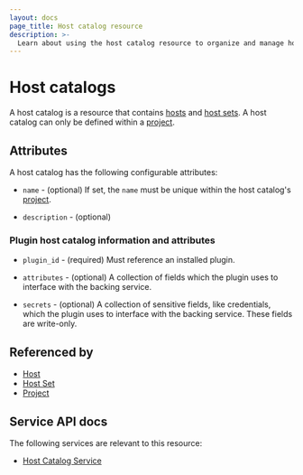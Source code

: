 ```yaml
---
layout: docs
page_title: Host catalog resource
description: >-
  Learn about using the host catalog resource to organize and manage hosts and host sets within a project based on their function, environment, or other criteria.
---
```


# Host catalogs

A host catalog is a resource
that contains [hosts][] and [host sets][].
A host catalog can only be defined within a [project][].

## Attributes

A host catalog has the following configurable attributes:

- `name` - (optional)
  If set, the `name` must be unique within the host catalog's [project][].

- `description` - (optional)

### Plugin host catalog information and attributes

- `plugin_id` - (required)
  Must reference an installed plugin.

- `attributes` - (optional)
  A collection of fields which the plugin uses to interface with the backing
  service.

- `secrets` - (optional)
  A collection of sensitive fields, like credentials, which the plugin uses to
  interface with the backing service.  These fields are write-only.

## Referenced by

- [Host][]
- [Host Set][]
- [Project][]

[host set]: /boundary/docs/domain-model/host-sets
[host sets]: /boundary/docs/domain-model/host-sets
[host]: /boundary/docs/domain-model/hosts
[hosts]: /boundary/docs/domain-model/hosts
[project]: /boundary/docs/domain-model/scopes#projects

## Service API docs

The following services are relevant to this resource:

- [Host Catalog Service](/boundary/api-docs/host-catalog-service)

